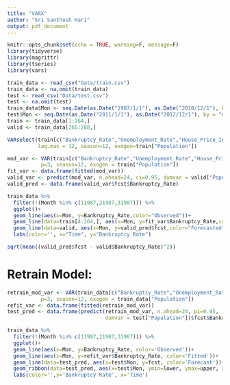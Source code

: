 ```yaml
---
title: "VARX"
author: "Sri Santhosh Hari"
output: pdf_document
---
```


```r
knitr::opts_chunk$set(echo = TRUE, warning=F, message=F)
library(tidyverse)
library(magrittr)
library(tseries)
library(vars)
```

```r
train_data <- read_csv("Data/train.csv")
train_data <- na.omit(train_data)
test <- read_csv("Data/test.csv")
test <- na.omit(test)
train_data$Mon <- seq.Date(as.Date("1987/1/1"), as.Date("2010/12/1"), by = "month")
test$Mon <- seq.Date(as.Date("2011/1/1"), as.Date("2012/12/1"), by = "month")
train <- train_data[1:264,]
valid <- train_data[265:288,]
```

```r
VARselect(train[c("Bankruptcy_Rate","Unemployment_Rate","House_Price_Index")],
          lag.max = 12, season=12, exogen=train["Population"])
```

```r
mod_var <- VAR(train[c("Bankruptcy_Rate","Unemployment_Rate","House_Price_Index")],
           p=3, season=12, exogen = train["Population"])
fit_var <- data.frame(fitted(mod_var))
valid_var <- predict(mod_var, n.ahead=24, ci=0.95, dumvar = valid["Population"])
valid_pred <- data.frame(valid_var$fcst$Bankruptcy_Rate)
```

```r
train_data %>%
  filter(!(Month %in% c(11987,21987,31987))) %>% 
  ggplot()+
  geom_line(aes(x=Mon, y=Bankruptcy_Rate,color="Observed"))+
  geom_line(data=train[4:264,], aes(x=Mon, y=fit_var$Bankruptcy_Rate,color="Fitted"))+
  geom_line(data=valid, aes(x=Mon, y=valid_pred$fcst,color="Forecasted"))+
  labs(color='', x="Time", y="Bankruptcy Rate")
```

```r
sqrt(mean((valid_pred$fcst - valid$Bankruptcy_Rate)^2))
```

# Retrain Model:

```r
retrain_mod_var <- VAR(train_data[c("Bankruptcy_Rate","Unemployment_Rate","House_Price_Index")],
           p=3, season=12, exogen = train_data["Population"])
refit_var <- data.frame(fitted(retrain_mod_var))
test_pred <- data.frame(predict(retrain_mod_var, n.ahead=24, pi=0.95,
                                dumvar = test["Population"])$fcst$Bankruptcy_Rate)
```

```r
train_data %>%
  filter(!(Month %in% c(11987,21987,31987))) %>% 
  ggplot()+
  geom_line(aes(x=Mon, y=Bankruptcy_Rate, color='Observed'))+
  geom_line(aes(x=Mon, y=refit_var$Bankruptcy_Rate, color='Fitted'))+
  geom_line(data=test_pred, aes(x=test$Mon, y=fcst, color='Forecast'))+
  geom_ribbon(data=test_pred, aes(x=test$Mon, ymin=lower, ymax=upper, alpha=0.5), show.legend = F)+
  labs(color='',y='Bankruptcy Rate', x='Time')
```

